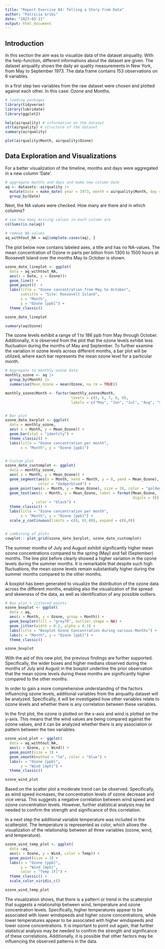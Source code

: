 ```yaml
---
title: "Report Exercise 04: Telling a Story from Data"
author: "Patricia Gribi"
date: "2023-03-11"
output: html_document
---
```


## Introduction

In this section the aim was to visualize data of the dataset airquality. With the
help-function, different informations about the dataset are given. The dataset 
airquality shows the daily air quality measurements in New York, from May to 
September 1973. The data frame contains 153 observations on 6 variables. 

In a first step two variables from the raw dataset were chosen and plotted 
against each other. In this case: Ozone and Months.


```r

# loading packages
library(tidyverse)
library(lubridate)
library(ggplot2)

help(airquality) # information on the dataset
str(airquality) # structure of the dataset
summary(airquality)

plot(airquality$Month, airquality$Ozone)

```

## Data Exploration and Visualizations

For a better visualization of the timeline, months and days were aggregated 
in a new column 'Date'.


```r

# aggregate months and days and make new column date
aq <- datasets::airquality |> 
  mutate(Date = make_date( year = 1973, month = airquality$Month, day = airquality$Day))|>
  group_by(Date)

```


Next, the NA values were checked. How many are there and in which columns?


```r

# see how many missing values in each column are
colSums(is.na(aq))

# remove NA-values
aq_withtout_NA = aq[complete.cases(aq), ]

```


The plot below now contains labeled axes, a title and has no NA-values. The mean
concentration of Ozone in parts per billion from 1300 to 1500 hours at Roosevelt
Island over the months May to October is shown. 


```r

ozone_date_lineplot <- ggplot(
  data = aq_withtout_NA,
  aes(x = Date, y = Ozone))+
  geom_line() +
  geom_point()  +
  labs(title = "Ozone concentration from May to October",
       subtitle = "Site: Roosevelt Island",
       x = "Month",
       y = "Ozone [ppb]") +
  theme_classic()

ozone_date_lineplot

```
```r

summary(aq$Ozone)

```


The ozone levels exhibit a range of 1 to 186 ppb from May through October. 
Additionally, it is observed from the plot that the ozone levels exhibit less 
fluctuation during the months of May and September. To further examine the 
variation in ozone levels across different months, a bar plot will be utilized,
where each bar represents the mean ozone level for a particular month.


```r

# Aggregate to monthly ozone data
monthly_ozone <- aq |>
  group_by(Month) |>
  summarise(Mean_Ozone = mean(Ozone, na.rm = TRUE))

monthly_ozone$Month <- factor(monthly_ozone$Month, 
                              levels = c(5, 6, 7, 8, 9),
                              labels = c("May", "Jun", "Jul", "Aug", "Sep"))


# Bar plot
ozone_date_barplot <- ggplot(
  data = monthly_ozone,
  aes( x = Month, y = Mean_Ozone)) +
  geom_bar(stat = "identity") +
  theme_classic() +
  labs(title = "Ozone concentration per month",
       x = "Month", y = "Ozone [ppb]")


# Custom plot
ozone_date_customplot <- ggplot(
  data = monthly_ozone,
  aes( x = Month, y = Mean_Ozone)) +
  geom_segment(aes(x = Month, xend = Month, y = 0, yend = Mean_Ozone), size = 8, 
               color = "dodgerblue4") +
  geom_point(aes(x = Month, y = Mean_Ozone), size = 10, color = "goldenrod1") +
  geom_text(aes(x = Month, y = Mean_Ozone, label = format(Mean_Ozone, 
                                                          digits = 3)), size = 3
            , color = "black") +
  theme_classic() +
  labs(title = "Ozone concentration per month",
       x = "Month", y = "Ozone [ppb]") +
  scale_y_continuous(limits = c(0, 65.00), expand = c(0,0))


# combining of plots
cowplot:: plot_grid(ozone_date_barplot, ozone_date_customplot)

```

The summer months of July and August exhibit significantly higher mean ozone 
concentrations compared to the spring (May) and fall (September) months. The 
line plot before clearly showed a higher variation in the ozone levels during the
summer months. It is remarkable that despite such high fluctuations, the mean 
ozone levels remain substantially higher during the summer months compared to 
the other months.

A boxplot has been generated to visualize the distribution of the ozone data 
across the different months, enabling also the visualization of the spread 
and skewness of the data, as well as identification of any possible outliers.


```r

# Box plot + jittered points
ozone_boxplot <- ggplot(
  data = aq,
  aes(x = Month, y = Ozone, group = Month)) +
  geom_boxplot(fill = "grey70", outlier.shape = NA) +
  geom_jitter(width = 0.2, alpha = 0.3) +
  labs(title = "Boxplot Ozone Concentration during various Months") +
  labs(x = "Month", y = "Ozone [ppb]") +
  theme_classic()

ozone_boxplot

```


With the aid of this new plot, the previous findings are further supported. 
Specifically, the wider boxes and higher medians observed during the months of 
July and August in the boxplot underline the prior observation that the mean 
ozone levels during these months are significantly higher compared to the other 
months.

In order to gain a more comprehensive understanding of the factors influencing 
ozone levels, additional variables from the airquality dataset will be analyzed. 
Specifically, it will be investigated how other variables relate to ozone levels 
and whether there is any correlation between these variables. 

In the first plot, the ozone is plotted on the x-axis and wind is plotted on the 
y-axis. This means that the wind values are being compared against the ozone 
values, and it can be analyzed whether there is any association or pattern 
between the two variables.


```r

ozone_wind_plot <- ggplot(
  data = aq_withtout_NA,
  aes(x = Ozone, y = Wind)) +
  geom_point(size = 3) +
  geom_smooth(method = "lm", color = "blue") +
  labs(x = "Ozone [ppb]", 
       y = "Wind [mph]") +
  theme_classic()

ozone_wind_plot

```

Based on the scatter plot a moderate trend can be observed. Specifically, as 
wind speed increases, the concentration levels of ozone decrease and vice versa. 
This suggests a negative correlation between wind speed and ozone concentration 
levels. However, further statistical analysis may be needed to confirm the 
strength and significance of this correlation.

In a next step the additional variable temperature was included in the 
scatterplot. The temperature is represented as color, which allows the 
visualization of the relationship between all three variables (ozone, wind, and 
temperature).


```r

ozone_wind_temp_plot <- ggplot(
  data =aq,
  aes(x = Ozone, y = Wind, color = Temp)) +
  geom_point(size = 3) +
  labs(x = "Ozone [ppb]",
       y = "Wind [mph]",
       color = "Temp [F]") +
  theme_classic() +
  scale_color_viridis_c()

ozone_wind_temp_plot

```


The visualization shows, that there is a pattern or trend in the scatterplot 
that suggests a relationship between wind, temperature and ozone concentration 
levels. Specifically, higher temperatures appear to be associated with lower 
windspeeds and higher ozone concentrations, while lower temperatures appear to 
be associated with higher windspeeds and lower ozone concentrations. It is 
important to point out again, that further statistical analysis may be needed to 
confirm the strength and significance of these correlations. Additionally, it is 
possible that other factors may be influencing the observed patterns in the data.








